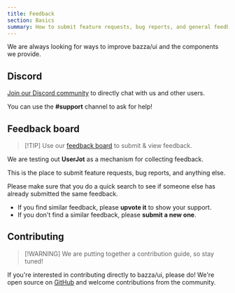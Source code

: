 ```yaml
---
title: Feedback
section: Basics
summary: How to submit feature requests, bug reports, and general feedback.
---
```


We are always looking for ways to improve bazza/ui and the components we provide.

## Discord

[Join our Discord community](https://ui.bazza.dev/chat) to directly chat with us and other users.

You can use the **#support** channel to ask for help!

## Feedback board

> [!TIP] Use our [feedback board](https://bazzaui.userjot.com) to submit & view feedback.

We are testing out **UserJot** as a mechanism for collecting feedback.

This is the place to submit feature requests, bug reports, and anything else.

Please make sure that you do a quick search to see if someone else has already submitted the same feedback.

- If you find similar feedback, please **upvote it** to show your support.
- If you don't find a similar feedback, please **submit a new one**.

## Contributing

> [!WARNING] We are putting together a contribution guide, so stay tuned!

If you're interested in contributing directly to bazza/ui, please do! We're open source on [GitHub](https://github.com/kianbazza/ui) and welcome contributions from the community.
